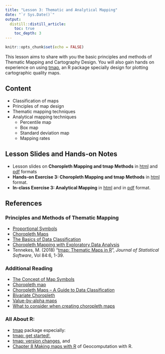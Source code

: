 ```yaml
---
title: "Lesson 3: Thematic and Analytical Mapping"
date: "`r Sys.Date()`"
output:
  distill::distill_article:
    toc: true
    toc_depth: 3
---
```


```r
knitr::opts_chunk$set(echo = FALSE)
```

This lesson aims to share with you the basic principles and methods of Thematic Mapping and Cartography Design.  You will also gain hands on experience on using [tmap](https://r-tmap.github.io/tmap/), an R package specially design for plotting cartographic quality maps. 

## Content

-   Classification of maps
-   Principles of map design
-   Thematic mapping techniques
-   Analytical mapping techniques
    -   Percentile map
    -   Box map
    -   Standard deviation map
    -   Mapping rates

## Lesson Slides and Hands-on Notes

-   Lesson slides on **Choropleth Mapping and tmap Methods** in [html](../lesson/Lesson03/lesson03a.html) and [pdf](../lesson/Lesson03/Lesson03a.pdf) formats
-   **Hands-on Exercise 3: Choropleth Mapping and tmap Methods** in [html](../Hands-on_Ex/Hands-on_Ex03/Hands-on_Ex03a.html) format.
-   **In-class Exercise 3: Analytical Mapping** in [html](../In-class_Ex/In-class_Ex03/In-class_Ex03.html) and in [pdf](../In-class_Ex/In-class_Ex03/In-class_Ex03.pdf) format.

## References

### Principles and Methods of Thematic Mapping

-   [Proportional Symbols](https://www.axismaps.com/guide/univariate/proportional-symbols/)
-   [Choropleth Maps](https://en.wikipedia.org/wiki/Choropleth_map%20Choropleth%20map)
-   [The Basics of Data Classification](https://www.axismaps.com/guide/data/data-classification/)
-   [Choropleth Mapping with Exploratory Data Analysis](https://www.directionsmag.com/article/3363)
-   Tennekes, M. (2018) "[tmap: Thematic Maps in R](https://www.jstatsoft.org/article/view/v084i06)", *Journal of Statistical Software*, Vol 84:6, 1-39.

### Additional Reading

-   [The Concept of Map Symbols](https://www.yaaka.cc/unit/the-concept-of-map-symbols/)
-   [Choropleth map](https://en.wikipedia.org/wiki/Choropleth_map)
-   [Choropleth Maps -- A Guide to Data Classification](https://gisgeography.com/choropleth-maps-data-classification/)
-   [Bivariate Choropleth](https://www.axismaps.com/guide/multivariate/bivariate-choropleth/)
-   [Value-by-alpha maps](http://andywoodruff.com/blog/value-by-alpha-maps/)
-   [What to consider when creating choropleth maps](https://blog.datawrapper.de/choroplethmaps/)

### All About R:

-   [tmap](https://github.com/mtennekes/tmap) package especially:
-   [tmap: get started!](https://cran.r-project.org/web/packages/tmap/vignettes/tmap-getstarted.html),
-   [tmap: version changes](https://cran.r-project.org/web/packages/tmap/vignettes/tmap-changes.html), and
-   [Chapter 8 Making maps with R](https://geocompr.robinlovelace.net/adv-map.html) of Geocomputation with R.
